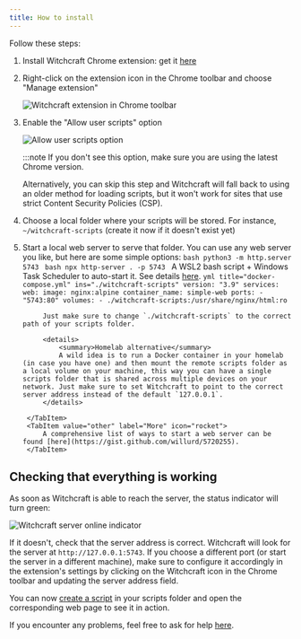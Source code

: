```yaml
---
title: How to install
---
```



Follow these steps:

<Steps>

1. Install Witchcraft Chrome extension: get it [here](https://chrome.google.com/webstore/detail/witchcraft-inject-js-and/hokcepcfcicnhalinladgknhaljndhpc)

1. Right-click on the extension icon in the Chrome toolbar and choose "Manage extension"

    ![Witchcraft extension in Chrome toolbar](../../assets/manage-extension.png)

1. Enable the "Allow user scripts" option

    ![Allow user scripts option](../../assets/allow-user-scripts.png)

    :::note
    If you don't see this option, make sure you are using the latest Chrome version.

    Alternatively, you can skip this step and Witchcraft will fall back to using an older method for loading scripts, but it won't work for sites that use strict Content Security Policies (CSP).

1. Choose a local folder where your scripts will be stored. For instance, `~/witchcraft-scripts` (create it now if it doesn't exist yet)

    <div id="web-servers" />
1. Start a local web server to serve that folder. You can use any web server you like, but here are some simple options:
    <Tabs>
        <TabItem value="python" label="Python" icon="seti:python">
            ```bash
            python3 -m http.server 5743
            ```
        </TabItem>
        <TabItem value="nodejs" label="Node.js" icon="node">
            ```bash
            npx http-server . -p 5743
            ```
        </TabItem>
        <TabItem value="wsl2" label="WSL2" icon="seti:windows">
            A WSL2 bash script + Windows Task Scheduler to auto-start it. See details [here](/wsl2-python-server).
        </TabItem>
        <TabItem value="homelab" label="Docker" icon="seti:docker">
            ```yml title="docker-compose.yml" ins="./witchcraft-scripts"
            version: "3.9"
            services:
              web:
                image: nginx:alpine
                container_name: simple-web
                ports:
                  - "5743:80"
                volumes:
                  - ./witchcraft-scripts:/usr/share/nginx/html:ro
            ```

            Just make sure to change `./witchcraft-scripts` to the correct path of your scripts folder.

            <details>
                <summary>Homelab alternative</summary>
                A wild idea is to run a Docker container in your homelab (in case you have one) and then mount the remote scripts folder as a local volume on your machine, this way you can have a single scripts folder that is shared across multiple devices on your network. Just make sure to set Witchcraft to point to the correct server address instead of the default `127.0.0.1`.
            </details>

        </TabItem>
        <TabItem value="other" label="More" icon="rocket">
            A comprehensive list of ways to start a web server can be found [here](https://gist.github.com/willurd/5720255).
        </TabItem>
    </Tabs>
</Steps>

## Checking that everything is working

As soon as Witchcraft is able to reach the server, the status indicator will turn green:

<Image src={serverOnlineImage} alt="Witchcraft server online indicator" />

If it doesn't, check that the server address is correct. Witchcraft will look for the server at `http://127.0.0.1:5743`. If you choose a different port (or start the server in a different machine), make sure to configure it accordingly in the extension's settings by clicking on the Witchcraft icon in the Chrome toolbar and updating the server address field.

You can now [create a script](/introduction) in your scripts folder and open the corresponding web page to see it in action.

If you encounter any problems, feel free to ask for help [here](https://github.com/luciopaiva/witchcraft/issues).
